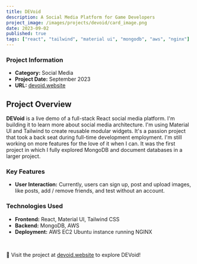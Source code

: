 ```yaml
---
title: DEVoid
description: A Social Media Platform for Game Developers
project_image: /images/projects/devoid/card_image.png
date: 2023-09-02
published: true
tags: ["react", "tailwind", "material ui", "mongodb", "aws", "nginx"]
---
```


<div className="grid grid-cols-1 md:grid-cols-2">
    <AnimatedPhone scrollDir="y" screenBackgroundImage="/images/projects/devoid/animated_mobile.png"/>
    <div>
        <h3>Project Information</h3>
        <ul>
            <li><strong>Category:</strong> Social Media</li>
            <li><strong>Project Date:</strong> September 2023</li>
            <li><strong>URL:</strong> <a href="https://devoid.website" target="_blank" className="text-[green] dark:text-[lightgreen]">devoid.website</a></li>
        </ul>
    </div>
</div>

## Project Overview
**DEVoid** is a live demo of a full-stack React social media platform. I'm building it to learn more about social media architecture. I'm using Material UI and Tailwind to create reusable modular widgets. It's a passion project that took a back seat during full-time development employment. I'm still working on more features for the love of it when I can. It was the first project in which I fully explored MongoDB and document databases in a larger project.

### Key Features
- **User Interaction:** Currently, users can sign up, post and upload images, like posts, add / remove friends, and test without an account.

### Technologies Used
- **Frontend:** React, Material UI, Tailwind CSS
- **Backend:** MongoDB, AWS
- **Deployment:** AWS EC2 Ubuntu instance running NGINX

<br/>

🔗 Visit the project at [devoid.website](https://devoid.website) to explore DEVoid!